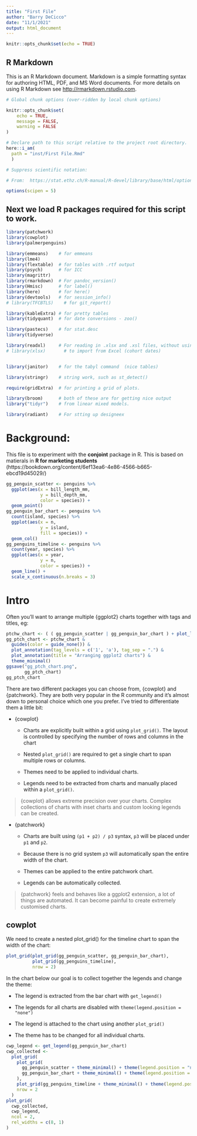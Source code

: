 ```yaml
---
title: "First File"
author: "Barry DeCicco"
date: "11/1/2021"
output: html_document
---
```


```r
knitr::opts_chunk$set(echo = TRUE)
```

## R Markdown

This is an R Markdown document. Markdown is a simple formatting syntax for authoring HTML, PDF, and MS Word documents. For more details on using R Markdown see <http://rmarkdown.rstudio.com>.


``` r
# Global chunk options (over-ridden by local chunk options)

knitr::opts_chunk$set(
	echo = TRUE,
	message = FALSE,
	warning = FALSE
)

# Declare path to this script relative to the project root directory.
here::i_am(
  path = "inst/First File.Rmd"
  )

# Suppress scientific notation:

# From:  https://stat.ethz.ch/R-manual/R-devel/library/base/html/options.html

options(scipen = 5)


```

## Next we load R packages required for this script to work. 

```r

library(patchwork)
library(cowplot)
library(palmerpenguins)

library(emmeans)    # for emmeans
library(lme4) 
library(flextable)  # for tables with .rtf output
library(psych)      # for ICC
library(magrittr)
library(rmarkdown)  # For pandoc_version()
library(Hmisc)      # for label()
library(here)       # for here()
library(devtools)   # for session_info()
# library(TFCBTLS)    # for git_report()

library(kableExtra) # for pretty tables
library(tidyquant)  # for date conversions - zoo()

library(pastecs)    # for stat.desc
library(tidyverse)

library(readxl)     # For reading in .xlsx and .xsl files, without using Java.
# library(xlsx)       # to import from Excel (cohort dates)


library(janitor)    # for the tabyl command  (nice tables)

library(stringr)    # string work, such as st_detect()

require(gridExtra)  # for printing a grid of plots.

library(broom)      # both of these are for getting nice output
library("tidyr")    # from linear mixed models.

library(radiant)    # For stting up designeex 
```

# Background:

This file is to experiment with the **conjoint** package in R.  This is based on matierals in **R for marketing students** (https://bookdown.org/content/6ef13ea6-4e86-4566-b665-ebcd19d45029/)



```r
gg_penguin_scatter <- penguins %>% 
  ggplot(aes(x = bill_length_mm,
             y = bill_depth_mm,
             color = species)) +
  geom_point()
gg_penguin_bar_chart <- penguins %>% 
  count(island, species) %>% 
  ggplot(aes(x = n,
             y = island,
             fill = species)) +
  geom_col()
gg_penguins_timeline <- penguins %>% 
  count(year, species) %>% 
  ggplot(aes(x = year,
             y = n,
             color = species)) +
  geom_line() +
  scale_x_continuous(n.breaks = 3)
```

# Intro

Often you'll want to arrange multiple {ggplot2} charts together with tags and titles, eg:

```r
ptchw_chart <- ( ( gg_penguin_scatter | gg_penguin_bar_chart ) + plot_layout(tag_level = 'new') ) / gg_penguins_timeline + plot_layout(guides = 'collect') 
gg_ptch_chart <- ptchw_chart &
  guides(color = guide_none()) &
  plot_annotation(tag_levels = c('1', 'a'), tag_sep = ".") &
  plot_annotation(title = "Arranging ggplot2 charts") &
  theme_minimal()
ggsave("gg_ptch_chart.png",
       gg_ptch_chart)
gg_ptch_chart


```
There are two different packages you can choose from, {cowplot} and {patchwork}. They are both very popular in the R community and it's almost down to personal choice which one you prefer. I've tried to differentiate them a little bit:

- {cowplot}

  - Charts are explicitly built within a grid using `plot_grid()`. The layout is controlled by specifying the number of rows and columns in the chart
  
  - Nested `plot_grid()` are required to get a single chart to span multiple rows or columns.
  
  - Themes need to be applied to individual charts.
  
  - Legends need to be extracted from charts and manually placed within a `plot_grid()`.
  
> {cowplot} allows extreme precision over your charts. Complex collections of charts with inset charts and custom looking legends can be created.
  
  
- {patchwork}

  - Charts are built using `(p1 + p2) / p3` syntax, `p3` will be placed under `p1` and `p2`.
  
  - Because there is no grid system `p3` will automatically span the entire width of the chart.
  
  - Themes can be applied to the entire patchwork chart.
  
  - Legends can be automatically collected.
  
> {patchwork} feels and behaves like a ggplot2 extension, a lot of things are automated. It can become painful to create extremely customised charts.


## cowplot

We need to create a nested plot_grid() for the timeline chart to span the width of the chart:


```r
plot_grid(plot_grid(gg_penguin_scatter, gg_penguin_bar_chart),
          plot_grid(gg_penguins_timeline),
          nrow = 2)
```

In the chart below our goal is to collect together the legends and change the theme:

- The legend is extracted from the bar chart with `get_legend()`

- The legends for all charts are disabled with `theme(legend.position = "none")`

- The legend is attached to the chart using another `plot_grid()`

- The theme has to be changed for all individual charts.

```r
cwp_legend <- get_legend(gg_penguin_bar_chart)
cwp_collected <-
  plot_grid(
    plot_grid(
      gg_penguin_scatter + theme_minimal() + theme(legend.position = "none"),
      gg_penguin_bar_chart + theme_minimal() + theme(legend.position = "none")
    ),
    plot_grid(gg_penguins_timeline + theme_minimal() + theme(legend.position = "none")),
    nrow = 2
  )
plot_grid(
  cwp_collected,
  cwp_legend,
  ncol = 2,
  rel_widths = c(8, 1)
)
```

